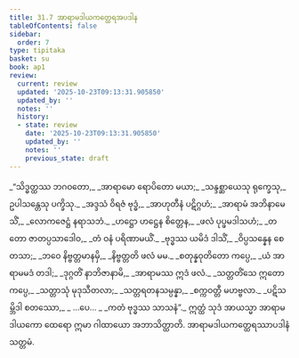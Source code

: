 ```yaml
---
title: 31.7 အာရာမဒါယကတ္ထေရအပဒါန
tableOfContents: false
sidebar:
  order: 7
type: tipitaka
basket: su
book: ap1
review:
  current: review
  updated: '2025-10-23T09:13:31.905850'
  updated_by: ''
  notes: ''
  history:
  - state: review
    date: '2025-10-23T09:13:31.905850'
    updated_by: ''
    notes: ''
    previous_state: draft
---
```



<ReviewStatus review={frontmatter.review} showDetails={true} />

<HypothesisAnnotation frontmatter={frontmatter} />

<DynamicBreadcrumb />

<Division number="32" book="ap1" e="ch" v="20" p="285">

<Paragraph number="3475" type="verses" book="ap1">
_“သိဒ္ဓတ္ထဿ ဘဂဝတော,_  
_အာရာမော ရောပိတော မယာ;_  
_သန္ဒစ္ဆာယေသု ရုက္ခေသု,_  
ဥပါသန္တေသု ပက္ခိသု._  

</Paragraph>

</Division>
<Division number="33" book="ap1" e="ch" v="20" p="285">

<Paragraph number="3476" type="verses" book="ap1">
_အဒ္ဒသံ ဝိရဇံ ဗုဒ္ဓံ,_  
_အာဟုတီနံ ပဋိဂ္ဂဟံ;_  
_အာရာမံ အဘိနာမေသိံ,_  
_လောကဇေဋ္ဌံ နရာသဘံ._  

</Paragraph>

</Division>
<Division number="34" book="ap1" e="ch" v="20" p="285">

<Paragraph number="3477" type="verses" book="ap1">
_ဟဋ္ဌော ဟဋ္ဌေန စိတ္တေန,_  
_ဖလံ ပုပ္ဖမဒါသဟံ;_  
_တတော ဇာတပ္ပသာဒေါဝ,_  
_တံ ဝနံ ပရိဏာမယိံ._  

</Paragraph>

</Division>
<Division number="35" book="ap1" e="ch" v="20" p="285">

<Paragraph number="3478" type="verses" book="ap1">
_ဗုဒ္ဓဿ ယမိဒံ ဒါသိံ,_  
_ဝိပ္ပသန္နေန စေတသာ;_  
_ဘဝေ နိဗ္ဗတ္တမာနမှိ,_  
_နိဗ္ဗတ္တတိ ဖလံ မမ._  

</Paragraph>

</Division>
<Division number="36" book="ap1" e="ch" v="20" p="285">

<Paragraph number="3479" type="verses" book="ap1">
_စတုန္နဝုတိတော ကပ္ပေ,_  
_ယံ အာရာမမဒံ တဒါ;_  
_ဒုဂ္ဂတိံ နာဘိဇာနာမိ,_  
_အာရာမဿ ဣဒံ ဖလံ._  

</Paragraph>

</Division>
<Division number="37" book="ap1" e="ch" v="20" p="285">

<Paragraph number="3480" type="verses" book="ap1">
_သတ္တတိံသေ ဣတော ကပ္ပေ,_  
_သတ္တာသုံ မုဒုသီတလာ;_  
_သတ္တရတနသမ္ပန္နာ,_  
_စက္ကဝတ္တီ မဟဗ္ဗလာ._  

</Paragraph>

</Division>
<Division number="38" book="ap1" e="ch" v="20" p="286">

<Paragraph number="3481" type="verses" book="ap1">
_ပဋိသမ္ဘိဒါ စတဿော,_  
_ …ပေ… _  
_ကတံ ဗုဒ္ဓဿ သာသနံ”._  

</Paragraph>

<Paragraph number="3482" book="ap1">
ဣတ္ထံ သုဒံ အာယသ္မာ အာရာမဒါယကော ထေရော ဣမာ ဂါထာယော အဘာသိတ္ထာတိ.

</Paragraph>
</Division>

<Paragraph number="3483" type="center" book="ap1">
အာရာမဒါယကတ္ထေရဿာပဒါနံ သတ္တမံ.
</Paragraph>
